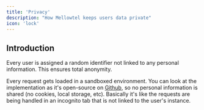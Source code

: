 ```yaml
---
title: 'Privacy'
description: "How Mellowtel keeps users data private"
icon: 'lock'
---
```


## Introduction
Every user is assigned a random identifier not linked to any personal information. This ensures total anonymity.

Every request gets loaded in a sandboxed environment. You can look at the implementation as it's open-source on [Github](https://github.com/mellowtel-inc/), so no personal information is shared (no cookies, local storage, etc).
Basically it's like the requests are being handled in an incognito tab that is not linked to the user's instance.


